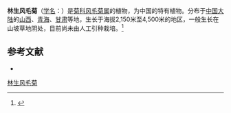 {{Speciesbox
| name = 林生风毛菊
| status = 
| status_system = 
| image =
| genus = Saussurea
| species = sylvatica
| authority = Maxim.
| subdivision_ranks =[[变种|变种]]
| subdivision =
* 林生风毛菊 ''S. s.'' var. ''sylvatica''
* [[小五台山风毛菊|小五台山风毛菊]] ''S. s.'' var. ''hsiaowutaishanensis''
}}

'''林生风毛菊'''（[[学名|学名]]：{{lang|la|''Saussurea sylvatica''}}）是[[菊科|菊科]][[风毛菊属|风毛菊属]]的植物，为中国的特有植物。分布于[[中国大陆|中国大陆]]的[[山西|山西]]、[[青海|青海]]、[[甘肃|甘肃]]等地，生长于海拔2,150米至4,500米的地区，一般生长在山坡草地阴处，目前尚未由人工引种栽培。<ref>{{cite web|url=http://www.iplant.cn/info/%E6%9E%97%E7%94%9F%E9%A3%8E%E6%AF%9B%E8%8F%8A |title=林生风毛菊,iPlant.cn 植物智——中国植物＋物种信息系统}}</ref>

== 参考文献 ==
{{Reflist}}
<div class="references-small">
* {{cite web| url =http://www.bioinfo.cn/db05/KmzwSpecies.php?action=view&id=5448| title =林生风毛菊（原变种）| work =《中国高等植物数据库全库》| publisher =中国科学院微生物研究所| author =昆明植物研究所| accessdate =2009-02-24| deadurl =yes| archiveurl =https://web.archive.org/web/20160305090737/http://www.bioinfo.cn/db05/KmzwSpecies.php?action=view&id=5448| archivedate =2016-03-05}}
</div>
{{Taxonbar|from=Q15226996}}

[[Category:风毛菊属|林生风毛菊]]


{{植物小作品}}
